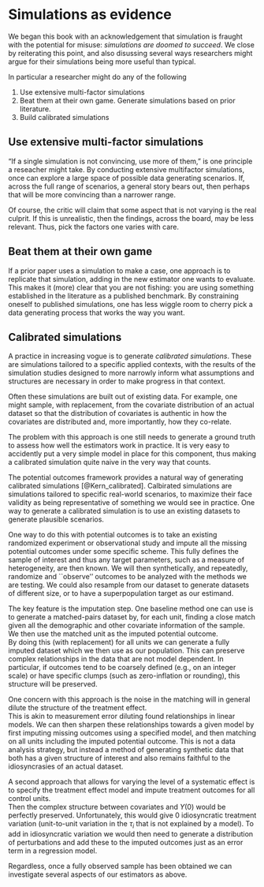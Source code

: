 

# Simulations as evidence

We began this book with an acknowledgement that simulation is fraught with the potential for misuse: _simulations are doomed to succeed_.
We close by reiterating this point, and also disussing several ways researchers might argue for their simulations being more useful than typical.

In particular a researcher might do any of the following 

 1.   Use extensive multi-factor simulations
 2.   Beat them at their own game. Generate simulations based on prior literature.
 3.   Build calibrated simulations
 
## Use extensive multi-factor simulations

"If a single simulation is not convincing, use more of them," is one principle a reseacher might take.
By conducting extensive multifactor simulations, once can explore a large space of possible data generating scenarios.
If, across the full range of scenarios, a general story bears out, then perhaps that will be more convincing than a narrower range.

Of course, the critic will claim that some aspect that is not varying is the real culprit.
If this is unrealistic, then the findings, across the board, may be less relevant.
Thus, pick the factors one varies with care.

## Beat them at their own game

If a prior paper uses a simulation to make a case, one approach is to replicate that simulation, adding in the new estimator one wants to evaluate.
This makes it (more) clear that you are not fishing: you are using something established in the literature as a published benchmark.
By constraining oneself to published simulations, one has less wiggle room to cherry pick a data generating process that works the way you want.

## Calibrated simulations

A practice in increasing vogue is to generate _calibrated simulations_.
These are simulations tailored to a specific applied contexts, with the results of the simulation studies designed to more narrowly inform what assumptions and structures are necessary in order to make progress in that context.

Often these simulations are built out of existing data.
For example, one might sample, with replacement, from the covariate distribution of an actual dataset so that the distribution of covariates is authentic in how the covariates are distributed and, more importantly, how they co-relate.

The problem with this approach is one still needs to generate a ground truth to assess how well the estimators work in practice.
It is very easy to accidently put a very simple model in place for this component, thus making a calibrated simulation quite naive in the very way that counts.

The potential outcomes framework provides a natural way of generating calibrated simulations [@Kern_calibrated].
Calbirated simulations are simulations tailored to specific real-world scenarios, to maximize their face validity as being representative of something we would see in practice.
One way to generate a calibrated simulation is to use an existing datasets to generate plausible scenarios.

One way to do this with potential outcomes is to take an existing randomized experiment or observational study and impute all the missing potential outcomes under some specific scheme.
This fully defines the sample of interest and thus any target parameters, such as a measure of heterogeneity, are then known.
We will then synthetically, and repeatedly, randomize and ``observe'' outcomes to be analyzed with the methods we are testing.
We could also resample from our dataset to generate datasets of different size, or to have a superpopulation target as our estimand.

The key feature is the imputation step.
One baseline method one can use is to generate a matched-pairs dataset by, for each unit, finding a close match given all the demographic and other covariate information of the sample.  We then use the matched unit as the imputed potential outcome.  
By doing this (with replacement) for all units we can generate a fully imputed dataset which we then use as our population.
This can preserve complex relationships in the data that are not model dependent.
In particular, if outcomes tend to be coarsely defined (e.g., on an integer scale) or have specific clumps (such as zero-inflation or rounding), this structure will be preserved.

One concern with this approach is the noise in the matching will in general dilute the structure of the treatment effect.  
This is akin to measurement error diluting found relationships in linear models.
We can then sharpen these relationships towards a given model by first imputing missing outcomes using a specified model, and then matching on all units including the imputed potential outcome.
This is not a data analysis strategy, but instead a method of generating synthetic data that both has a given structure of interest and also remains faithful to the idiosyncrasies of an actual dataset.

A second approach that allows for varying the level of a systematic effect is to specify the treatment effect model and impute treatment outcomes for all control units.  
Then the complex structure between covariates and $Y(0)$ would be perfectly preserved.
Unfortunately, this would give 0 idiosyncratic treatment variation (unit-to-unit variation in the $\tau_i$ that is not explained by a model).
To add in idiosyncratic variation we would then need to generate a distribution of perturbations and add these to the imputed outcomes just as an error term in a regression model.  

Regardless, once a fully observed sample has been obtained we can investigate several aspects of our estimators as above.

